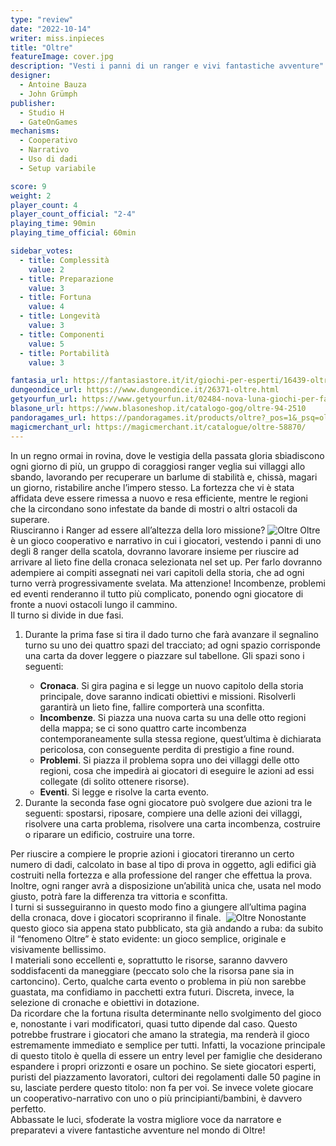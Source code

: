 ```yaml
---
type: "review"
date: "2022-10-14"
writer: miss.inpieces
title: "Oltre"
featureImage: cover.jpg
description: "Vesti i panni di un ranger e vivi fantastiche avventure"
designer:
  - Antoine Bauza
  - John Grümph
publisher:
  - Studio H
  - GateOnGames
mechanisms:
  - Cooperativo
  - Narrativo
  - Uso di dadi
  - Setup variabile

score: 9
weight: 2
player_count: 4
player_count_official: "2-4"
playing_time: 90min
playing_time_official: 60min

sidebar_votes:
  - title: Complessità
    value: 2
  - title: Preparazione
    value: 3
  - title: Fortuna
    value: 4
  - title: Longevità
    value: 3
  - title: Componenti
    value: 5
  - title: Portabilità
    value: 3

fantasia_url: https://fantasiastore.it/it/giochi-per-esperti/16439-oltre.html
dungeondice_url: https://www.dungeondice.it/26371-oltre.html
getyourfun_url: https://www.getyourfun.it/02484-nova-luna-giochi-per-famiglia.html
blasone_url: https://www.blasoneshop.it/catalogo-gog/oltre-94-2510
pandoragames_url: https://pandoragames.it/products/oltre?_pos=1&_psq=oltre&_ss=e&_v=1.0
magicmerchant_url: https://magicmerchant.it/catalogue/oltre-58870/
---
```


<Setting>
  In un regno ormai in rovina, dove le vestigia della passata gloria sbiadiscono
  ogni giorno di più, un gruppo di coraggiosi ranger veglia sui villaggi allo
  sbando, lavorando per recuperare un barlume di stabilità e, chissà, magari un
  giorno, ristabilire anche l’impero stesso. La fortezza che vi è stata affidata
  deve essere rimessa a nuovo e resa efficiente, mentre le regioni che la
  circondano sono infestate da bande di mostri o altri ostacoli da superare.<br/>
  Riusciranno i Ranger ad essere all’altezza della loro missione?

</Setting>

<img src="./game1.jpg" alt="Oltre" />

<Rules>
  Oltre è un gioco cooperativo e narrativo in cui i giocatori, vestendo i panni
  di uno degli 8 ranger della scatola, dovranno lavorare insieme per riuscire ad
  arrivare al lieto fine della cronaca selezionata nel set up. Per farlo
  dovranno adempiere ai compiti assegnati nei vari capitoli della storia, che ad
  ogni turno verrà progressivamente svelata. Ma attenzione! Incombenze, problemi
  ed eventi renderanno il tutto più complicato, ponendo ogni giocatore di fronte
  a nuovi ostacoli lungo il cammino.
  <br />
  Il turno si divide in due fasi.
  <ol>
    <li>
      Durante la prima fase si tira il dado turno che farà avanzare il segnalino
      turno su uno dei quattro spazi del tracciato; ad ogni spazio corrisponde
      una carta da dover leggere o piazzare sul tabellone. Gli spazi sono i
      seguenti:&nbsp;
    </li>
    <ul>
      <li>
        <strong>Cronaca</strong>. Si gira pagina e si legge un nuovo capitolo
        della storia principale, dove saranno indicati obiettivi e missioni.
        Risolverli garantirà un lieto fine, fallire comporterà una sconfitta.
      </li>
      <li>
        <strong>Incombenze</strong>. Si piazza una nuova carta su una delle otto
        regioni della mappa; se ci sono quattro carte incombenza
        contemporaneamente sulla stessa regione, quest’ultima è dichiarata
        pericolosa, con conseguente perdita di prestigio a fine round.
      </li>
      <li>
        <strong>Problemi</strong>. Si piazza il problema sopra uno dei villaggi
        delle otto regioni, cosa che impedirà ai giocatori di eseguire le azioni
        ad essi collegate (di solito ottenere risorse).
      </li>
      <li>
        <strong>Eventi</strong>. Si legge e risolve la carta evento.
        <br />
      </li>
    </ul>
    <li>
      Durante la seconda fase ogni giocatore può svolgere due azioni tra le
      seguenti: spostarsi, riposare, compiere una delle azioni dei villaggi,
      risolvere una carta problema, risolvere una carta incombenza, costruire o
      riparare un edificio, costruire una torre.
      <br />
    </li>
  </ol>
  Per riuscire a compiere le proprie azioni i giocatori tireranno un certo
  numero di dadi, calcolato in base al tipo di prova in oggetto, agli edifici
  già costruiti nella fortezza e alla professione del ranger che effettua la
  prova. Inoltre, ogni ranger avrà a disposizione un’abilità unica che, usata
  nel modo giusto, potrà fare la differenza tra vittoria e sconfitta.
  <br />I turni si susseguiranno in questo modo fino a giungere all’ultima pagina
  della cronaca, dove i giocatori scopriranno il finale.&nbsp;
</Rules>

<img src="./game2.jpg" alt="Oltre" />

<Feedback>
  Nonostante questo gioco sia appena stato pubblicato, sta già andando a ruba:
  da subito il “fenomeno Oltre” è stato evidente: un gioco semplice, originale e
  visivamente bellissimo.&nbsp;
  <br />
  I materiali sono eccellenti e, soprattutto le risorse, saranno davvero
  soddisfacenti da maneggiare (peccato solo che la risorsa pane sia in
  cartoncino). Certo, qualche carta evento o problema in più non sarebbe
  guastata, ma confidiamo in pacchetti extra futuri. Discreta, invece, la
  selezione di cronache e obiettivi in dotazione.
  <br />
  Da ricordare che la fortuna risulta determinante nello svolgimento del gioco
  e, nonostante i vari modificatori, quasi tutto dipende dal caso. Questo
  potrebbe frustrare i giocatori che amano la strategia, ma renderà il gioco
  estremamente immediato e semplice per tutti. Infatti, la vocazione principale
  di questo titolo è quella di essere un entry level per famiglie che desiderano
  espandere i propri orizzonti e osare un pochino. Se siete giocatori esperti,
  puristi del piazzamento lavoratori, cultori dei regolamenti dalle 50 pagine in
  su, lasciate perdere questo titolo: non fa per voi. Se invece volete giocare
  un cooperativo-narrativo con uno o più principianti/bambini, è davvero
  perfetto.
  <br />
  Abbassate le luci, sfoderate la vostra migliore voce da narratore e
  preparatevi a vivere fantastiche avventure nel mondo di Oltre!
</Feedback>
